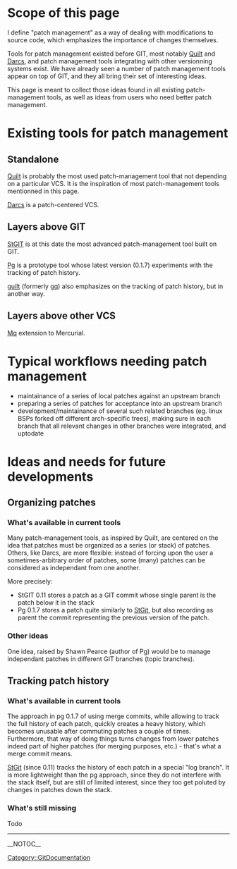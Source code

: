 = Scope of this page =

I define "patch management" as a way of dealing with modifications to source code, which emphasizes the importance of changes themselves.

Tools for patch management existed before GIT, most notably [[Quilt]] and [[Darcs]], and patch management tools integrating with other versionning systems exist.  We have already seen a number of patch management tools appear on top of GIT, and they all bring their set of interesting ideas.

This page is meant to collect those ideas found in all existing patch-management tools, as well as ideas from users who need better patch management.

= Existing tools for patch management =

== Standalone ==

[http://savannah.nongnu.org/projects/quilt Quilt] is probably the most used patch-management tool that not depending on a particular VCS.  It is the inspiration of most patch-management tools mentionned in this page.

[http://darcs.net/ Darcs] is a patch-centered VCS.

== Layers above GIT ==

[http://www.procode.org/stgit/ StGIT] is at this date the most advanced patch-management tool built on GIT.

[http://www.spearce.org/category/projects/scm/pg/ Pg] is a prototype tool whose latest version (0.1.7) experiments with the tracking of patch history.

[http://www.kernel.org/git/?p=linux/kernel/git/jsipek/guilt.git;a=summary guilt] (formerly [http://www.kernel.org/git/?p=linux/kernel/git/jsipek/gq.git;a=summary gq]) also emphasizes on the tracking of patch history, but in another way.

== Layers above other VCS ==

[http://www.selenic.com/mercurial/wiki/index.cgi/MqExtension Mq] extension to Mercurial.

= Typical workflows needing patch management =

* maintainance of a series of local patches against an upstream branch
* preparing a series of patches for acceptance into an upstream branch
* development/maintainance of several such related branches (eg. linux BSPs forked off different arch-specific trees), making sure in each branch that all relevant changes in other branches were integrated, and uptodate

= Ideas and needs for future developments =

== Organizing patches ==

=== What's available in current tools ===

Many patch-management tools, as inspired by Quilt, are centered on the idea that patches must be organized as a series (or stack) of patches.
Others, like Darcs, are more flexible: instead of forcing upon the user a sometimes-arbitrary order of patches, some (many) patches can be considered as independant from one another.

More precisely:
* StGIT 0.11 stores a patch as a GIT commit whose single parent is the patch below it in the stack
* Pg 0.1.7 stores a patch quite similarly to [[StGit]], but also recording as parent the commit representing the previous version of the patch. 

=== Other ideas ===

One idea, raised by Shawn Pearce (author of Pg) would be to manage independant patches in different GIT branches (topic branches).

== Tracking patch history ==

=== What's available in current tools ===

The approach in pg 0.1.7 of using merge commits, while allowing to track the full history of each patch, quickly creates a heavy history, which becomes unusable after commuting patches a couple of times.  Furthermore, that way of doing things turns changes from lower patches indeed part of higher patches (for merging purposes, etc.) - that's what a merge commit means.

[[StGit]] (since 0.11) tracks the history of each patch in a special "log branch".  It is more lightweight than the pg approach, since they do not interfere with the stack itself, but are still of limited interest, since they too get poluted by changes in patches down the stack.

=== What's still missing ===
Todo

----
[[Category::GitDocumentation]]

__NOTOC__